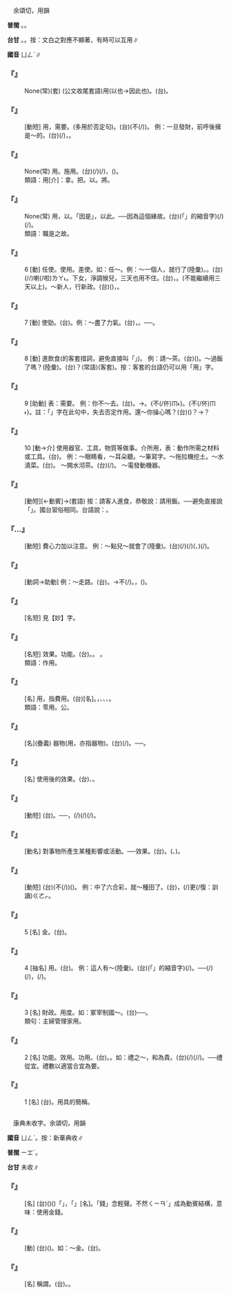 
=={{ruby|用|ㄩㄥˋ}}==

　余頌切，用韻

'''普閩''' {{ruby|(文)|ㄧㆲ˫}}。{{ruby|(白)|ㄧㄥ˫}}。

'''台甘''' {{ruby|(文)|ㄧㆲ˫}}。{{ruby|(語)|ㄧㄥ˫}}。按：文白之對應不顯著，有時可以互用∥

'''國音''' <rt>ㄩㄥˋ</rt>∥

    

==='''『{{ruby|用|ㄩㄥˋ}}{{ruby|特|ㄊㄜˋ}}{{ruby|函|ㄏㄢˊ}}{{ruby|商|ㄕㄤ}}』'''===
: None(常)(套) (公文收尾套語)用(以也→因此也)。(台){{ruby|因|ㄧㄣ}}{{ruby|為|ㄨㄧ˪}}{{ruby|按|ㄢ˪}}{{ruby|爾|ㄋㄧ}}{{ruby|/|ㄋㆤ}}{{ruby|特|ㄉㄧㆤㆶ}}{{ruby|別|ㄅㄧㄚㆵ ͘}}{{ruby|寫|ㄒㄧㄚˋ}}{{ruby|批|ㄆㄨㆤ}}{{ruby|/|ㄆㆤ}}{{ruby|合|ㄍㄚㆴ}}{{ruby|汝|ㄌㄧˋ}}{{ruby|參|ㄘㆰ}}{{ruby|詳|ㄒㄧㆲˊ}}{{ruby|/|ㄒㄧㄤˊ}}。
    

==='''『{{ruby|不|ㄅㄨˊ}}{{ruby|用|ㄩㄥˋ}}{{ruby|說|ㄕㄨㄛ}}』'''===
: [動短] 用，需要。(多用於否定句)。(台)(不(/{{ruby|伓|ㆬ˫}})){{ruby|免|ㆠㄧㄢˋ}}{{ruby|講|ㄍㆲˋ}}。 例：一旦發財，前呼後擁是～的。(台){{ruby|一|ㄧㆵ}}{{ruby|旦|ㄉㄢ˪}}(/{{ruby|一|ㄐㄧㆵ ͘}}{{ruby|下|ㆤ˫}}){{ruby|發|ㄏㄨㄚㆵ}}{{ruby|財|ㄗㄞˊ}}{{ruby|一|ㄧㆵ}}{{ruby|定|ㄉㄧㄥ˫}}{{ruby|是|ㄒㄧ˫}}{{ruby|有|ㄨ˫}}{{ruby|人|ㄌㄤˊ}}{{ruby|會|ㄨㆤ˫}}{{ruby|/|ㆤ˫}}{{ruby|來|ㄌㄞˊ}}{{ruby|扶|ㄆㆦˊ}}{{ruby|扶|ㄆㆦˊ}}{{ruby|挺|ㄊㆩˋ}}{{ruby|挺|ㄊㆩˋ}}，{{ruby|是|ㄒㄧ˫}}{{ruby|免|ㆠㄧㄢˋ}}{{ruby|講|ㄍㆲˋ}}。
    

==='''『{{ruby|感|ㄍㄢˇ}}{{ruby|情|ㄑㄧㄥˊ}}{{ruby|用|ㄩㄥˋ}}{{ruby|事|ㄕˋ}}』'''===
: None(常) 用。施用。(台){{ruby|做|ㄗㄨㆤ˪}}{{ruby|/|ㄗㄜ˪}}{{ruby|載|ㄉㄞ˫}}(/{{ruby|戴|ㄉㄞ˪}}){{ruby|事|ㄐㄧ˪}}(/{{ruby|事|ㄉㄞ˫}}{{ruby|情|ㄐㄧ˪}}){{ruby|傷|ㄒㄧㆫ}}{{ruby|/|ㄒㄧㆧ}}{{ruby|過|ㄍㆤ˪}}{{ruby|/|ㄍㄨㆤ˪}}{{ruby|動|ㄉㄤ˫}}{{ruby|/|ㄉㆲ˫}}{{ruby|用|ㄧㆲ˫}}{{ruby|感|ㄍㆰˋ}}{{ruby|情|ㄐㄧㄥˊ}}，{{ruby|欠|ㄎㄧㆰˋ}}{{ruby|理|ㄌㄧˋ}}{{ruby|性|ㄒㄧㄥ˪}}({{ruby|冷|ㄌㄧㄥˋ}}{{ruby|靜|ㄐㄧㄥ˫}}{{ruby|丌|ㆤ}}{{ruby|客|ㄎㄧㆤㆶ}}{{ruby|觀|ㄍㄨㄢ}}{{ruby|丌|ㆤ}}{{ruby|態|ㄊㄞˋ}}{{ruby|度|ㄉㆦ˫}})。
:類語：用[介]：拿。把。以。將。
:
    

==='''『{{ruby|用|ㄩㄥˋ}}{{ruby|是|ㄕˋ}}{{ruby|之|ㄓ}}{{ruby|故|ㄍㄨˋ}}』'''===
: None(常) 用，以。「因是」，以此。──因為這個緣故。(台){{ruby|因|ㄧㄣ}}{{ruby|為|ㄨㄧ˫}}{{ruby|<mark>&#xffb50;</mark>|ㄐㄧㆵ}}(「{{ruby|此|ㄐㄧˋ}}{{ruby|一|ㄐㄧㆵ ͘}}」的縮音字)(/{{ruby|此|ㄐㄧㆵ}}){{ruby|個|ㆤˊ}}{{ruby|緣|ㄧㄢˊ}}{{ruby|故|ㄍㆦ˪}}(/{{ruby|原|ㆣㄨㄢˊ}}{{ruby|因|ㄧㄣ}})。
:類語：職是之故。
:
    

==='''『{{ruby|用|ㄩㄥˋ}}』'''===
:6  [動] 任使。使用。差使。如：任～。例：～一個人，就行了(陸彙)。。(台){{ruby|用|ㄧㆲ˫}}{{ruby|/|ㄧㄥ˫}}{{ruby|一|ㄐㄧㆵ ͘}}{{ruby|個|ㆤˊ}}{{ruby|人|ㄌㄤˊ}}{{ruby|著|ㄉㄧㄜㆷ}}(/{{ruby|都|ㄉㄜ˪}}/{{ruby|就|ㄐㄧㄨ˫}}){{ruby|好|ㄏㄜˋ}}喇(/啦)<rt>ㄌㄚ˪</rt>。下女，淨調猴兒，三天也用不住。(台){{ruby|下|ㄏㄚ˫}}{{ruby|女|ㄌㄧˋ}}{{ruby|/|ㄌㄨˋ}}{{ruby|仔|ㄚ}}{{ruby|真|ㄐㄧㄣ}}{{ruby|<mark>&#xffa55;</mark>|ㆣㄠˊ}}{{ruby|<mark>&#xf8e78;</mark>|ㄅㆪ˪}}{{ruby|鬼|ㄍㄨㄧˋ}}，{{ruby|用|ㄧㆲ˫}}{{ruby|/|ㄧㄥ˫}}{{ruby|無|ㆠㄜˊ}}{{ruby|三|ㄙㆩ}}{{ruby|日|ㆢㄧㆵ ͘}}{{ruby|/|ㄌㄧㆵ ͘}}。(不能繼續用三天以上)。～新人，行新政。(台){{ruby|兌|ㄊㄨㄧ˪}}{{ruby|換|ㄨㆩ˫}}{{ruby|新|ㄒㄧㄣ}}({{ruby|做|ㄗㄨㆤ˪}}{{ruby|/|ㄗㄜ˪}}{{ruby|法|ㄏㄨㄚㆵ}}{{ruby|無|ㆠㄜˊ}}{{ruby|相|ㄒㄧㄜ}}{{ruby|同|ㄉㆲˊ}}{{ruby|丌|ㆤ}}){{ruby|人|ㄌㄤˊ}}，{{ruby|施|ㄒㄧ}}{{ruby|行|ㄏㄧㄥˊ}}{{ruby|新|ㄒㄧㄣ}}{{ruby|款|ㄎㄨㄢˋ}}{{ruby|丌|ㆤ}}{{ruby|政|ㄐㄧㄥ˪}}{{ruby|治|ㄉㄧ˫}}{{ruby|方|ㄏㆲ}}{{ruby|面|ㆠㄧㄢ˫}}{{ruby|/|ㆠㄧㄣ˫}}。
    

==='''『{{ruby|用|ㄩㄥˋ}}』'''===
:7  [動] 使勁。(台){{ruby|用|ㄧㆲ˫}}{{ruby|/|ㄧㄥ˫}}{{ruby|力|ㄌㄚㆵ ͘}}。例：～盡了力氣。(台){{ruby|用|ㄧㆲ˫}}{{ruby|/|ㄧㄥ˫}}{{ruby|盡|ㄐㄧㄣ˫}}{{ruby|氣|ㄎㄨㄧ˪}}{{ruby|力|ㄌㄚㆵ ͘}}，{{ruby|出|ㄘㄨㆵ}}{{ruby|大|ㄉㄨㄚ˫}}{{ruby|力|ㄌㄚㆵ ͘}}。──{{ruby|出|ㄘㄨㆵ}}{{ruby|氣|ㄎㄨㄧ˪}}{{ruby|著|ㄉㄧㄜㆷ ͘}}{{ruby|力|ㄌㄚㆵ ͘}}。
    

==='''『{{ruby|用|ㄩㄥˋ}}』'''===
:8  [動] 進飲食(的客套措詞，避免直接叫「{{ruby|吃|ㄔ}}」)。 例：請～茶。(台){{ruby|請|ㄑㄧㆩˋ}}({{ruby|汝|ㄌㄧˋ}}){{ruby|用|ㄧㄥ˫}}{{ruby|/|ㄧㆲ˫}}{{ruby|茶|ㄉㆤˊ}}。～過飯了嗎？(陸彙)。(台){{ruby|食|ㄐㄧㄚㆵ ͘}}{{ruby|飽|ㄅㄚˋ}}{{ruby|未|ㆠㆤ˫}}{{ruby|/|ㆠㄨㆤ˫}}？(常語)(客套)。按：客套的台語仍可以用「用」字。
    

==='''『{{ruby|用|ㄩㄥˋ}}』'''===
:9  [助動] 表：需要。 例：你不～去。(台){{ruby|汝|ㄌㄧˋ}}{{ruby|無|ㆠㄜˊ}}{{ruby|需|ㄙㄨ}}{{ruby|要|ㄧㄠ˪}}{{ruby|去|ㄎㄧ˪}}。→{{ruby|無|ㆠㄜˊ}}{{ruby|需|ㄙㄨ}}{{ruby|要|ㄧㄠ˪}}{{ruby|汝|ㄌㄧˋ}}{{ruby|去|ㄎㄧ˪}}。{{ruby|汝|ㄌㄧˋ}}{不(/伓)<rt>ㆬ˫</rt>}{{ruby|免|ㆠㄧㄢˋ}}{{ruby|去|ㄎㄧ˪}}。{不(/伓)<rt>ㆬ˫</rt>}{{ruby|免|ㆠㄧㄢˋ}}{{ruby|汝|ㄌㄧˋ}}{{ruby|去|ㄎㄧ˪}}。註：「{{ruby|伓|ㆬ˫}}」字在此句中，失去否定作用。還～你操心嗎？(台){{ruby|敢|ㄍㆰ}}{{ruby|猶|ㄧㄠ}}{{ruby|需|ㄙㄨ}}{{ruby|要|ㄧㄠˋ}}{{ruby|汝|ㄌㄧˋ}}{{ruby|用|ㄧㆲ˫}}{{ruby|/|ㄧㄥ˫}}{{ruby|心|ㄒㄧㆬ}}({{ruby|計|ㄍㆤ˪}}{{ruby|較|ㄍㄠ˪}})？→{{ruby|敢|ㄍㆰ}}{{ruby|猶|ㄧㄠ}}{{ruby|著|ㄉㄧㄜㆷ}}{{ruby|汝|ㄌㄧˋ}}{{ruby|來|ㄌㄞˊ}}{{ruby|煩|ㄏㄨㄢˊ}}{{ruby|惱|ㄌㄜˋ}}{{ruby|東|ㄉㄤ}}{{ruby|煩|ㄏㄨㄢˊ}}{{ruby|惱|ㄌㄜˋ}}{{ruby|西|ㄙㄞ}}？
    

==='''『{{ruby|用|ㄩㄥˋ}}』'''===
:10  [動→介] 使用器官、工具，物質等做事。介所用，表：動作所需之材料或工具。(台){{ruby|用|ㄧㆲ˫}}{{ruby|/|ㄧㄥ˫}}。 例：～眼睛看，～耳朵聽。～筆寫字。～拖拉機挖土。～水澆菜。(台){{ruby|用|ㄧㆲ˫}}{{ruby|/|ㄧㄥ˫}}{{ruby|水|ㄗㄨㄧˋ}}{{ruby|沃|ㄚㆶ}}{{ruby|菜|ㄘㄞ˪}}。 ～開水沏茶。(台){{ruby|用|ㄧㆲ˫}}{{ruby|/|ㄧㄥ˫}}{{ruby|滾|ㄍㄨㄣˋ}}{{ruby|水|ㄗㄨㄧˋ}}{{ruby|泡|ㄆㄠ˪}}(/{{ruby|沖|ㄑㄧㆲ}}){{ruby|茶|ㄉㆤˊ}}。 ～電發動機器。
    

==='''『{{ruby|用|ㄩㄥˋ}}{{ruby|飯|ㄈㄢˋ}}』'''===
: [動短][←動賓]→(套語) 按：請客人進食，恭敬{{ruby|地|ㄉㄜ}}說：請用飯。──避免直接說「{{ruby|吃|ㄔ}}」。國台習俗相同。台語說：{{ruby|請|ㄑㄧㆩˋ}}{{ruby|用|ㄧㆲ˫}}{{ruby|/|ㄧㄥ˫}}{{ruby|飯|ㄅㆭ˫}}。
    

==='''『{{ruby|用|ㄩㄥˋ}}…{{ruby|心|ㄒㄧㄣ}}』'''===
: [動短] 費心力加以注意。 例：～點兒～就會了(陸彙)。(台){{ruby|少|ㄒㄧㄜˋ}}{{ruby|許|ㄎㄨㄚˋ}}(/{{ruby|小|ㄒㄧㄜˋ}}{{ruby|可|ㄎㄨㄚˋ}}){{ruby|較|ㄎㄚㆷ}}{{ruby|用|ㄧㆲ˫}}{{ruby|/|ㄧㄥ˫}}{{ruby|心|ㄒㄧㆬ}}(/{{ruby|注|ㄗㄨ˪}}{{ruby|神|ㄒㄧㄣˊ}})({{ruby|注|ㄗㄨ˪}}{{ruby|意|ㄧ˪}}{{ruby|聽|ㄊㄧㆩ}}、{{ruby|看|ㄎㄨㆩ˪}}){{ruby|著|ㄉㄧㄜㆷ}}(/{{ruby|都|ㄉㄜ˪}}){{ruby|會|ㄨㆤ˫}}{{ruby|/|ㆤ˫}}{{ruby|曉|ㄏㄧㄠˋ}}{{ruby|/|ㄏㄧㄤˋ}}。
    

==='''『{{ruby|不|ㄅㄨˊ}}{{ruby|用|ㄩㄥˋ}}』'''===
: [動詞→助動] 例：～走路。(台){{ruby|無|ㆠㄜˊ}}{{ruby|需|ㄙㄨ}}{{ruby|要|ㄧㄠ˪}}{{ruby|行|ㄍㄧㆩˊ}}{{ruby|路|ㄌㆦ˫}}。→不(/{{ruby|伓|ㆬ˫}}){{ruby|免|ㆠㄧㄢˋ}}{{ruby|行|ㄍㄧㆩˊ}}{{ruby|路|ㄌㆦ˫}}。{{ruby|免|ㆠㄧㄢˋ}}{{ruby|用|ㄧㄥ˫}}{{ruby|/|ㄧㆲ˫}}{{ruby|行|ㄍㄧㆩˊ}}{{ruby|丌|ㆤ}}，({{ruby|有|ㄨ˫}}{{ruby|車|ㄑㄧㄚ}}{{ruby|通|ㄊㄤ}}{{ruby|坐|ㄗㄜ˫}}{{ruby|/|ㄗㆤ˫}})。
    

==='''『{{ruby|妙|ㄇㄧㄠˋ}}{{ruby|用|ㄩㄥˋ}}』'''===
: [名短] 見【妙】字。
    

==='''『{{ruby|功|ㄍㄨㄥ}}{{ruby|用|ㄩㄥˋ}}』'''===
: [名短] 效果。功能。(台){{ruby|路|ㄌㆦ˫}}{{ruby|用|ㄧㆲ˫}}{{ruby|/|ㄧㄥ˫}}。{{ruby|作|ㄗㆦㆶ}}{{ruby|用|ㄧㆲ˫}}。{{ruby|功|ㄍㆲ}}{{ruby|效|ㄏㄠ˫}} 。
:類語：作用。
:
    

==='''『{{ruby|家|ㄐㄧㄚ}}{{ruby|用|ㄩㄥˋ}}』'''===
: [名] 用，指費用。(台){{ruby|所|ㄙㆦˋ}}{{ruby|費|ㄏㄨㄧ˪}}[名]。{{ruby|家|ㄍㄚ}}{{ruby|用|ㄧㄥ˫}}{{ruby|/|ㄧㆲ˫}}，{{ruby|厝|ㄘㄨ˪}}{{ruby|內|ㄌㄞ˫}}{{ruby|丌|ㆤ}}{{ruby|費|ㄏㄨㄧ˪}}{{ruby|用|ㄧㄥ˫}}{{ruby|/|ㄧㆲ˫}}、{{ruby|開|ㄎㄞ}}{{ruby|消|ㄒㄧㄠ}}、{{ruby|開|ㄎㄞ}}{{ruby|支|ㄐㄧ}}、{{ruby|支|ㄐㄧ}}{{ruby|出|ㄘㄨㆵ}}。
:類語：零用。公{{ruby|帑|ㄊㄤˇ}}。
:
    

==='''『{{ruby|器|ㄑㄧˋ}}{{ruby|用|ㄩㄥˋ}}』'''===
: [名](疊義) 器物(用，亦指器物)。(台){{ruby|日|ㆢㄧㆵ ͘}}{{ruby|/|ㄌㄧㆵ ͘}}{{ruby|常|ㄒㄧㆲˊ}}{{ruby|生|ㄒㄧㄥ}}{{ruby|活|ㄏㄨㄚㆵ ͘}}{{ruby|上|ㄒㄧㆲ˫}}{{ruby|必|ㄅㄧㆵ}}{{ruby|需|ㄙㄨ}}{{ruby|要|ㄧㄠ˪}}{{ruby|使|ㄙㄨˋ}}{{ruby|用|ㄧㆲ˫}}(/{{ruby|應|ㄧㄥ˪}}{{ruby|用|ㄧㆲ˫}}){{ruby|丌|ㆤ}}{{ruby|器|ㄎㄧ˪}}{{ruby|物|ㆠㄨㆵ}}。──{{ruby|日|ㆢㄧㆵ ͘}}{{ruby|/|ㄌㄧㆵ ͘}}{{ruby|用|ㄧㆲ˫}}{{ruby|品|ㄆㄧㄣˋ}}。
    

==='''『{{ruby|效|ㄒㄧㄠˋ}}{{ruby|用|ㄩㄥˋ}}』'''===
: [名] 使用後的效果。(台){{ruby|效|ㄏㄠ˫}}{{ruby|用|ㄧㆲ˫}}、{{ruby|功|ㄍㆲ}}{{ruby|效|ㄏㄠ˫}}。
    

==='''『{{ruby|任|ㄖㄣˋ}}{{ruby|用|ㄩㄥˋ}}』'''===
: [動短] (台){{ruby|任|ㆢㄧㆬ˫}}{{ruby|/|ㄌㄧㆬ˫}}{{ruby|用|ㄧㆲ˫}}。──{{ruby|採|ㄘㄞˋ}}{{ruby|用|ㄧㆲ˫}}{{ruby|人|ㆢㄧㄣˊ}}{{ruby|/|ㄌㄧㄣˊ}}{{ruby|員|ㄨㄢˊ}}，{{ruby|任|ㆢㄧㆬˊ}}{{ruby|/|ㄌㄧㆬ˫}}(/{{ruby|任|ㆢㄧㆬˊ}}{{ruby|/|ㄌㄧㆬ˫}}{{ruby|命|ㆠㄧㄥ˫}}){{ruby|伊|ㄧ}}{{ruby|辦|ㄅㄢ˫}}{{ruby|載|ㄉㄞ˫}}(/{{ruby|戴|ㄉㄞ˪}}){{ruby|事|ㄐㄧ˪}}(/{{ruby|事|ㄉㄞ˫}}{{ruby|情|ㄐㄧ˪}})。
    

==='''『{{ruby|作|ㄗㄨㄛˋ}}{{ruby|用|ㄩㄥˋ}}』'''===
: [動名] 對事物所產生某種影響或活動。──效果。(台){{ruby|作|ㄗㆦㆶ}}{{ruby|用|ㄧㆲ˫}}。({{ruby|效|ㄏㄠ˫}}{{ruby|果|ㄍㄜˋ}}、{{ruby|功|ㄍㆲ}}{{ruby|效|ㄏㄠ˫}})。
    

==='''『{{ruby|用|ㄩㄥˋ}}{{ruby|不|ㄅㄨˋ}}{{ruby|著|ㄓㄠˊ}}』'''===
: [動短] (台)(不(/{{ruby|伓|ㆬ˫}})){{ruby|免|ㆠㄧㄢˋ}}({{ruby|去|ㄎㄧ˪}}{{ruby|用|ㄧㆲ˫}}{{ruby|/|ㄧㄥ˫}}{{ruby|著|ㄉㄧㄜㆷ ͘}})。 例：中了六合彩，就～種田了。(台){{ruby|若|ㄋㄚ˫}}{{ruby|中|ㄉㄧㆲ˪}}{{ruby|著|ㄉㄧㄜㆷ ͘}}{{ruby|六|ㄌㄧㆦㆶ ͘}}{{ruby|合|ㄏㄚㆴ ͘}}{{ruby|彩|ㄘㄞˋ}}，{{ruby|著|ㄉㄧㄜㆷ}}(/{{ruby|都|ㄉㄜ˫}}){{ruby|免|ㆠㄧㄢˋ}}更(/復：訓讀)<rt>ㄍㄜㆷ</rt>{{ruby|/|ㄍㄜ˪}}{{ruby|作|ㄗㄜㆷ}}{{ruby|田|ㄘㄢˊ}}。
    

==='''『{{ruby|用|ㄩㄥˋ}}』'''===
:5  [名] {{ruby|佣|ㄩㄥˋ}}金。(台){{ruby|佣|ㄧㆲ}}{{ruby|金|ㄍㄧㆬ}}。
    

==='''『{{ruby|用|ㄩㄥˋ}}』'''===
:4  [抽名] 用{{ruby|處|·ㄔㄨˋ}}。(台){{ruby|路|ㄌㆦ˫}}{{ruby|用|ㄧㄥ˫}}{{ruby|/|ㄧㆲ˫}}。 例：這人有～(陸彙)。(台){{ruby|<mark>&#xffb50;</mark>|ㄐㄧㆵ}}(「{{ruby|此|ㄐㄧˋ}}{{ruby|一|ㄐㄧㆵ ͘}}」的縮音字)(/{{ruby|此|ㄐㄧㆵ}}){{ruby|個|ㆤˊ}}{{ruby|人|ㄌㄤˊ}}{{ruby|有|ㄨ˫}}{{ruby|路|ㄌㆦ˫}}{{ruby|用|ㄧㆲ˫}}{{ruby|/|ㄧㄥ˫}}。──{{ruby|會|ㄨㆤ˫}}{{ruby|/|ㆤ˫}}{{ruby|曉|ㄏㄧㄠˋ}}{{ruby|/|ㄏㄧㄤˋ}}{{ruby|做|ㄗㄜ˪}}{{ruby|/|ㄗㄨㆤ˪}}{{ruby|載|ㄉㄞ˫}}(/{{ruby|戴|ㄉㄞ˪}}){{ruby|事|ㄐㄧ˪}}(/{{ruby|事|ㄉㄞ˫}}{{ruby|情|ㄐㄧ˪}})，{{ruby|通|ㄊㄤ}}{{ruby|委|ㄨㄧˋ}}{{ruby|任|ㆢㄧㆬ˫}}{{ruby|/|ㄌㄧㆬ˫}}{{ruby|伊|ㄧ}}{{ruby|做|ㄗㄨㆤ˪}}{{ruby|/|ㄗㄜ˪}}{{ruby|載|ㄉㄞ˫}}(/{{ruby|戴|ㄉㄞ˪}}){{ruby|事|ㄐㄧ˪}}。
    

==='''『{{ruby|用|ㄩㄥˋ}}』'''===
:3  [名] 財政。用度。如：冢宰制國～。(台){{ruby|宰|ㄗㆮˋ}}{{ruby|相|ㄒㄧㆲ˪}}{{ruby|管|ㄍㄨㄢˋ}}{{ruby|制|ㄗㆤ˪}}{{ruby|/|ㄐㄧ˪}}{{ruby|國|ㄍㆦㆶ}}{{ruby|家|ㄍㄚ}}{{ruby|丌|ㆤ}}{{ruby|財|ㄗㄞˊ}}{{ruby|政|ㄐㄧㄥ˪}}{{ruby|經|ㄍㄧㄥ}}{{ruby|濟|ㄗㆤ˪}}──{{ruby|收|ㄒㄧㄨ}}{{ruby|支|ㄐㄧ}}。
:類句：主婦管理家用。
:
    

==='''『{{ruby|用|ㄩㄥˋ}}』'''===
:2  [名] 功能。效用。功用。(台){{ruby|功|ㄍㆲ}}{{ruby|用|ㄧㆲ˫}}。{{ruby|作|ㄗㆦㆶ}}{{ruby|用|ㄧㆲ˫}}。如：禮之～，和為貴。(台){{ruby|禮|ㄌㆤˋ}}{{ruby|數|ㄙㆦ˪}}{{ruby|丌|ㆤ}}{{ruby|功|ㄍㆲ}}{{ruby|用|ㄧㆲ˫}}(/{{ruby|運|ㄨㄣ˪}}{{ruby|用|ㄧㆲ˫}}){{ruby|會|ㄨㆤ˫}}{{ruby|/|ㆤ˫}}{{ruby|得|ㄉㄧㆵ}}{{ruby|和|ㄏㄜ˫}}{{ruby|順|ㄙㄨㄣ˫}}(/{{ruby|和|ㄏㄜˊ}}{{ruby|諧|ㄏㄞˊ}}/{{ruby|適|ㄒㄧㆤㆶ}}{{ruby|合|ㄏㄚㆴ ͘}}){{ruby|上|ㄒㄧㆲ˫}}{{ruby|要|ㄧㄠ˪}}{{ruby|緊|ㄍㄧㄣˋ}}。──禮從宜。禮數以適當合宜為要。
:
    

==='''『{{ruby|用|ㄩㄥˋ}}』'''===
:1  [名] (台){{ruby|器|ㄎㄧ˪}}{{ruby|用|ㄧㆲ˫}}。用具的簡稱。
    

=={{ruby|佣|ㄩㄥˋ}}==

　康典未收字。余頌切，用韻

'''國音''' <rt>ㄩㄥˋ</rt>。按：新華典收{{ruby|：|ㄩㄥ}}{{ruby|。|ㄩㄥˋ}}∥

'''普閩''' <rt>ㄧㆲˊ</rt>{{ruby|、|ㄧㆲ˫}}。

'''台甘''' 未收∥

    

==='''『{{ruby|佣|ㄩㄥˋ}}{{ruby|金|ㄐㄧㄣ}}』'''===
: [名] (台){{ruby|介|ㄍㄞ˪}}{{ruby|紹|ㄒㄧㄠ˫}}({{ruby|仲|ㄉㄧㆲ˫}}{{ruby|介|ㄍㄞ˪}}){{ruby|買|ㆠㄨㆤˋ}}{{ruby|/|ㆠㆤˋ}}{{ruby|賣|ㆠㄨㆤ˫}}{{ruby|/|ㆠㆤ˫}}{{ruby|雙|ㄒㄧㄤ}}{{ruby|方|ㄏㆲ}}{{ruby|成|ㄒㄧㄥˊ}}{{ruby|交|ㄍㄠ}}{{ruby|後|ㄠ˫}}{{ruby|向|ㄏㄧㆲ˪}}{{ruby|雙|ㄒㄧㄤ}}{{ruby|/|ㄙㄤ}}{{ruby|方|ㄏㆲ}}{{ruby|或|ㄧㄚㆷ ͘}}{{ruby|一|ㄐㄧㆵ ͘}}{{ruby|方|ㄏㆲ}}{{ruby|收|ㄒㄧㄨ}}{{ruby|取|ㄘㄨˋ}}{{ruby|丌|ㆤ}}{{ruby|中|ㄉㄧㆲ}}{{ruby|人|ㄌㄤˊ}}{{ruby|禮|ㄌㆤˋ}}({{ruby|抽|ㄊㄧㄨ}}{{ruby|頭|ㄊㄠˊ}}){{ruby|國|ㄍㆦㆶ}}{{ruby|語|ㆣㄨˋ}}{{ruby|/|ㆣㄧˋ}}{{ruby|叫|ㄍㄧㄜ˪}}{{ruby|作|ㄗㄜ˪}}「{{ruby|佣|ㄩㄥˋ}}{{ruby|金|ㄐㄧㄣ}}」，{{ruby|口|ㄎㆦˋ}}{{ruby|語|ㆣㄨˋ}}{{ruby|/|ㆣㄧˋ}}{{ruby|說|ㄙㄨㆤ˪}}「{{ruby|佣|ㄩㄥˋ}}{{ruby|錢|·ㄑㄧㄢˊ}}」[名]。「錢」念輕聲。不然{{ruby|「|ㄩㄥˋ}}<rt>ㄑㄧㄢˊ</rt>」成為動賓結構，意味：使用金錢。
    

==='''『{{ruby|佣|ㄩㄥˋ}}』'''===
: [動] (台){{ruby|做|ㄗㄨㆤ˪}}{{ruby|/|ㄗㄜ˪}}{{ruby|仲|ㄉㄧㆲ˫}}{{ruby|介|ㄍㄞ˪}}({{ruby|牽|ㄎㄢ}}{{ruby|猴|ㄍㄠˊ}}{{ruby|仔|ㄚ}}){{ruby|向|ㄏㄧㆲ˪}}{{ruby|雙|ㄒㄧㄤ}}{{ruby|方|ㄏㆲ}}{{ruby|或|ㄧㄚㆷ ͘}}{{ruby|一|ㄐㄧㆵ ͘}}{{ruby|方|ㄏㆲ}}{{ruby|收|ㄒㄧㄨ}}{{ruby|丌|ㆤ}}{{ruby|中|ㄉㄧㆲ}}{{ruby|人|ㄌㄤˊ}}{{ruby|錢|ㄐㆪˊ}}。如：～金。(台){{ruby|中|ㄉㄧㆲ}}{{ruby|人|ㄌㄤˊ}}{{ruby|禮|ㄌㆤˋ}}。
    

==='''『{{ruby|佣|ㄩㄥˋ}}{{ruby|人|ㄖㄣˊ}}』'''===
: [名] 稱謂。(台){{ruby|倩|ㄑㄧㆩ˪}}{{ruby|來|ㄌㄞˊ}}{{ruby|厝|ㄘㄨ˪}}{{ruby|內|ㄌㄞ˫}}{{ruby|<mark>&#xf91c0;</mark>|ㄉㄠ˪}}{{ruby|骹|ㄎㄚ}}{{ruby|手|ㄑㄧㄨˋ}}{{ruby|作|ㄗㄜ˪}}{{ruby|工|ㄍㄤ}}{{ruby|丌|ㆤ}}{{ruby|人|ㄌㄤˊ}}。{{ruby|倩|ㄑㄧㆩ˪}}{{ruby|丌|ㆤ}}。
    
